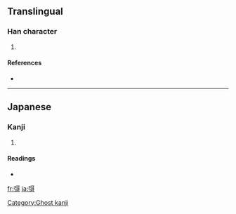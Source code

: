 ==Translingual==

===Han character===
{{Han char|rn=57|rad=弓|as=10|sn=13|four=|canj=弓一口口 (NMRR)}}

# {{defn|Han|sort=弓10}}

====References====
* {{Han ref|kx=0360.301|hdz=21001.051|uh=5F41|ud=24385}}

----

==Japanese==

===Kanji===
{{ja-kanji|grade=|rs=弓10}}

# {{defn|Japanese|sort=弓10}}

====Readings====
* {{ja-readings|on=[[せい]] (sei)|kun=}}

[[Category:Ghost kanji]]

[[fr:彁]]
[[ja:彁]]